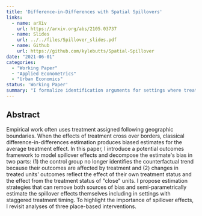 ```yaml
---
title: 'Difference-in-Differences with Spatial Spillovers'
links:
  - name: arXiv
    url: https://arxiv.org/abs/2105.03737
  - name: Slides
    url: ../../files/Spillover_slides.pdf
  - name: Github
    url: https://github.com/kylebutts/Spatial-Spillover
date: "2021-06-01"
categories:
  - "Working Paper"
  - "Applied Econometrics"
  - "Urban Economics"
status: 'Working Paper'
summary: "I formalize identification arguments for settings where treatment effects spillover space."
---
```


## Abstract

Empirical work often uses treatment assigned following geographic boundaries. When the effects of treatment cross over borders, classical difference-in-differences estimation produces biased estimates for the average treatment effect. In this paper, I introduce a potential outcomes framework to model spillover effects and decompose the estimate's bias in two parts: (1) the control group no longer identifies the counterfactual trend because their outcomes are affected by treatment and (2) changes in treated units' outcomes reflect the effect of their own treatment status and the effect from the treatment status of "close" units. I propose estimation strategies that can remove both sources of bias and semi-parametrically estimate the spillover effects themselves including in settings with staggered treatment timing. To highlight the importance of spillover effects, I revisit analyses of three place-based interventions.




